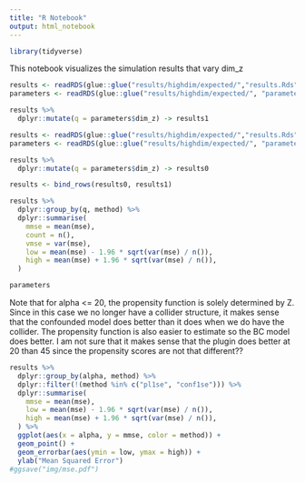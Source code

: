 ```yaml
---
title: "R Notebook"
output: html_notebook
---
```

```r
library(tidyverse)
```


This notebook visualizes the simulation results  that vary dim_z

```r
results <- readRDS(glue::glue("results/highdim/expected/","results.Rds"))
parameters <- readRDS(glue::glue("results/highdim/expected/", "parameters.Rds"))

results %>% 
  dplyr::mutate(q = parameters$dim_z) -> results1

results <- readRDS(glue::glue("results/highdim/expected/","results.Rds"))
parameters <- readRDS(glue::glue("results/highdim/expected/", "parameters.Rds"))

results %>% 
  dplyr::mutate(q = parameters$dim_z) -> results0

results <- bind_rows(results0, results1)
```

```r
results %>%
  dplyr::group_by(q, method) %>%
  dplyr::summarise(
    mmse = mean(mse),
    count = n(),
    vmse = var(mse),
    low = mean(mse) - 1.96 * sqrt(var(mse) / n()),
    high = mean(mse) + 1.96 * sqrt(var(mse) / n()), 
  ) 
```

```r
parameters
```

Note that for alpha <= 20, the propensity function is solely determined by Z. Since in this case we no longer have a collider structure, it makes sense that the confounded model does better than it does when we do have the collider. The propensity function is also easier to estimate so the BC model does better.
I am not sure that it makes sense that the plugin does better at 20 than 45 since the propensity scores are not that different??

```r
results %>%
  dplyr::group_by(alpha, method) %>%
  dplyr::filter(!(method %in% c("pl1se", "conf1se"))) %>%
  dplyr::summarise(
    mmse = mean(mse),
    low = mean(mse) - 1.96 * sqrt(var(mse) / n()),
    high = mean(mse) + 1.96 * sqrt(var(mse) / n()), 
  ) %>%
  ggplot(aes(x = alpha, y = mmse, color = method)) +
  geom_point() +
  geom_errorbar(aes(ymin = low, ymax = high)) +
  ylab("Mean Squared Error")
#ggsave("img/mse.pdf")
```